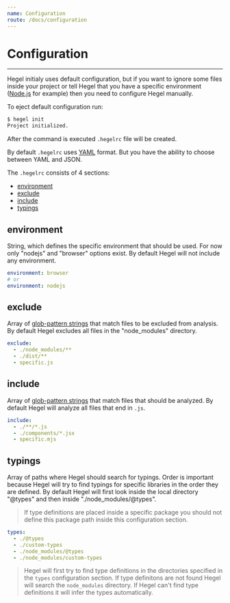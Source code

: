 ```yaml
---
name: Configuration
route: /docs/configuration
---
```


# Configuration
---------------------

Hegel initialy uses default configuration, but if you want to ignore some files inside your project or tell Hegel that you have a specific environment ([Node.js](https://nodejs.org/en/) for example) then you need to configure Hegel manually.

To eject default configuration run:

```bash
$ hegel init
Project initialized.
```

After the command is executed `.hegelrc` file will be created.

By default `.hegelrc` uses [YAML](https://yaml.org/) format. But you have the ability to choose between YAML and JSON.

The `.hegelrc` consists of 4 sections:

- [environment](#environment)
- [exclude](#exclude)
- [include](#include)
- [typings](#typings)

## environment

String, which defines the specific environment that should be used. For now only "nodejs" and "browser" options exist. By default Hegel  will not include any environment.

```yaml
environment: browser
# or
environment: nodejs
```

## exclude

Array of [glob-pattern strings](https://commandbox.ortusbooks.com/usage/parameters/globbing-patterns) that match files to be excluded from analysis. By default Hegel excludes all files in the "node_modules" directory.

```yaml
exclude:
  - ./node_modules/**
  - ./dist/**
  - specific.js
```

## include

Array of [glob-pattern strings](https://commandbox.ortusbooks.com/usage/parameters/globbing-patterns) that match files that should be analyzed. By default Hegel will analyze all files that end in `.js`.

```yaml
include:
  - ./**/*.js
  - ./components/*.jsx
  - specific.mjs
```

## typings

Array of paths where Hegel should search for typings. Order is important because Hegel will try to find typings for specific libraries in the order they are defined. By default Hegel will first look inside the local directory "@types" and then inside "./node_modules/@types".

> If type definitions are placed inside a specific package you should not define this package path inside this configuration section.

```yaml
types:
  - ./@types
  - ./custom-types
  - ./node_modules/@types
  - ./node_modules/custom-types
```

> Hegel will first try to find type definitions in the directories specified in the `types` configuration section. If type definitons are not found Hegel will search the `node_modules` directory. If Hegel can't find type definitions it will infer the types automatically.
